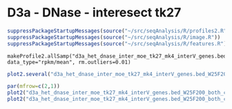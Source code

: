 D3a - DNase - interesect tk27
========================================================

```r
suppressPackageStartupMessages(source("~/src/seqAnalysis/R/profiles2.R"))
suppressPackageStartupMessages(source("~/src/seqAnalysis/R/image.R"))
suppressPackageStartupMessages(source("~/src/seqAnalysis/R/features.R"))
```


```
makeProfile2.allSamp("d3a_het_dnase_inter_moe_tk27_mk4_interV_genes.bed_W25F200_both_chr", data_type="rpkm/mean", rm.outliers=0.01)
```

```r
plot2.several("d3a_het_dnase_inter_moe_tk27_mk4_interV_genes.bed_W25F200_both_chr", "d3xog_nuc", data_type="rpkm/mean", group2="trim0.01", cols=col2)
```

```r
par(mfrow=c(2,1))
plot2("d3a_het_dnase_inter_moe_tk27_mk4_interV_genes.bed_W25F200_both_chr", "moe_h3k4me1_rmdup_sub_moe_d3a_wt_input_q30_rmdup", data_type="rpkm/mean", group2="trim0.01", cols=col2)
plot2("d3a_het_dnase_inter_moe_tk27_mk4_interV_genes.bed_W25F200_both_chr", "moe_h3k27ac_rmdup_sub_moe_d3a_wt_input_q30_rmdup", data_type="rpkm/mean", group2="trim0.01", cols=col2)
```
